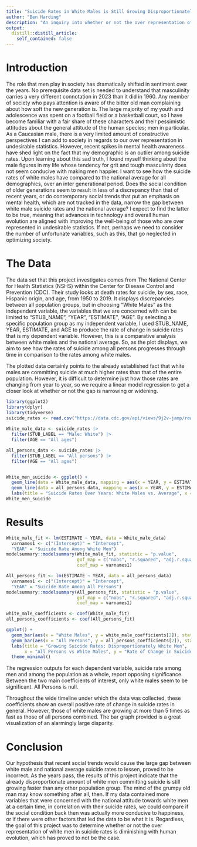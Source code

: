 ```yaml
---
title: "Suicide Rates in White Males is Still Growing Disproportionately"
author: "Ben Harding"
description: "An inquiry into whether or not the over representation of white males in suicide rates is being addressed since 1950."
output:
  distill::distill_article:
    self_contained: false
---
```




# Introduction

The role that men play in society has dramatically shifted in sentiment over the years. No prerequisite data set is needed to understand that masculinity carries a very different connotation in 2023 than it did in 1960. Any member of society who pays attention is aware of the bitter old man complaining about how soft the new generation is. The large majority of my youth and adolescence was spent on a football field or a basketball court, so I have become familiar with a fair share of these characters and their pessimistic attitudes about the general attitude of the human species; men in particular. As a Caucasian male, there is a very limited amount of constructive perspectives I can add to society in regards to our over representation in undesirable statistics. However, recent spikes in mental health awareness have shed light on the fact that my demographic is an outlier among suicide rates. Upon learning about this sad truth, I found myself thinking about the male figures in my life whose tendency for grit and tough masculinity does not seem conducive with making men happier. I want to see how the suicide rates of white males have compared to the national average for all demographics, over an inter generational period. Does the social condition of older generations seem to result in less of a discrepancy than that of recent years, or do contemporary social trends that put an emphasis on mental health, which are not tracked in the data, narrow the gap between white male suicide rates and the national average? I expect to find the latter to be true, meaning that advances in technology and overall human evolution are aligned with improving the well-being of those who are over represented in undesirable statistics. If not, perhaps we need to consider the number of unfortunate variables, such as this, that go neglected in optimizing society.      


# The Data 

The data set that this project investigates comes from The National Center for Health Statistics (NSHS) within the Center for Disease Control and Prevention (CDC). Their study looks at death rates for suicide, by sex, race, Hispanic origin, and age, from 1950 to 2019. It displays discrepancies between all population groups, but in choosing "White Males" as the independent variable, the variables that we are concerned with can be limited to "STUB_NAME", "YEAR", "ESTIMATE", "AGE". By selecting a specific population group as my independent variable, I used STUB_NAME, YEAR, ESTIMATE, and AGE to produce the rate of change in suicide rates that is my dependent variable. However, this is a comparative analysis between white males and the national average. So, as the plot displays, we aim to see how the rates of suicide among all persons progresses through time in comparison to the rates among white males. 

The plotted data certainly points to the already established fact that white males are committing suicide at much higher rates than that of the entire population. However, it is difficult to determine just how those rates are changing from year to year, so we require a linear model regression to get a closer look at whether or not the gap is narrowing or widening. 


```r
library(ggplot2)
library(dplyr)
library(tidyverse)
suicide_rates <- read.csv("https://data.cdc.gov/api/views/9j2v-jamp/rows.csv?accessType=DOWNLOAD")
 
White_male_data <- suicide_rates |> 
  filter(STUB_LABEL == "Male: White") |>
  filter(AGE == "All ages")

all_persons_data <- suicide_rates |> 
  filter(STUB_LABEL == "All persons") |>
  filter(AGE == "All ages")


White_men_suicide <- ggplot() + 
  geom_line(data = White_male_data, mapping = aes(x = YEAR, y = ESTIMATE, color = "White Male")) + 
  geom_line(data = all_persons_data, mapping = aes(x = YEAR, y = ESTIMATE, color = "All Persons")) + 
  labs(title = "Suicide Rates Over Years: White Males vs. Average", x = "Year", y = "Suicide Rate per 100,000 Resident Population", color = "Population Group") + theme_minimal()
White_men_suicide

```


# Results 


```r
White_male_fit <- lm(ESTIMATE ~ YEAR, data = White_male_data) 
  varnames1 <- c("(Intercept)" = "Intercept", 
  "YEAR" = "Suicide Rate Among White Men")
modelsummary::modelsummary(White_male_fit, statistic = "p.value", 
                           gof_map = c("nobs", "r.squared", "adj.r.squared"),
                           coef_map = varnames1)

All_persons_fit <- lm(ESTIMATE ~ YEAR, data = all_persons_data)
  varnames1 <- c("(Intercept)" = "Intercept", 
  "YEAR" = "Suicide Rate Among All Persons")
modelsummary::modelsummary(All_persons_fit, statistic = "p.value", 
                           gof_map = c("nobs", "r.squared", "adj.r.squared"),
                           coef_map = varnames1)

white_male_coefficients <- coef(White_male_fit)
all_persons_coefficients <- coef(All_persons_fit)

ggplot() +
  geom_bar(aes(x = "White Males", y = white_male_coefficients[2]), stat = "identity", fill = "blue") +
  geom_bar(aes(x = "All Persons", y = all_persons_coefficients[2]), stat = "identity", fill = "red") +
  labs(title = "Growing Suicide Rates: Disproportionately White Men",
       x = "All Persons vs White Males", y = "Rate of Change in Suicide Rate per Year") +
  theme_minimal()
```

The regression outputs for each dependent variable, suicide rate among men and among the population as a whole, report opposing significance. Between the two main coefficients of interest, only white males seem to be significant. All Persons is null. 

Throughout the wide timeline under which the data was collected, these coefficients show an overall positive rate of change in suicide rates in general. However, those of white males are growing at more than 5 times as fast as those of all persons combined. The bar graph provided is a great visualization of an alarmingly large disparity. 




# Conclusion  

Our hypothesis that recent social trends would cause the large gap between white male and national average suicide rates to lessen, proved to be incorrect. As the years pass, the results of this project indicate that the already disproportionate amount of white men committing suicide is still growing faster than any other population group. The mind of the grumpy old man may know something after all, then. If my data contained more variables that were concerned with the national attitude towards white men at a certain time, in correlation with their suicide rates, we could compare if the social condition back then was actually more conducive to happiness, or if there were other factors that led the data to be what it is. Regardless, the goal of this project was to determine whether or not the over representation of white men in suicide rates is diminishing with human evolution, which has proved to not be the case.  

